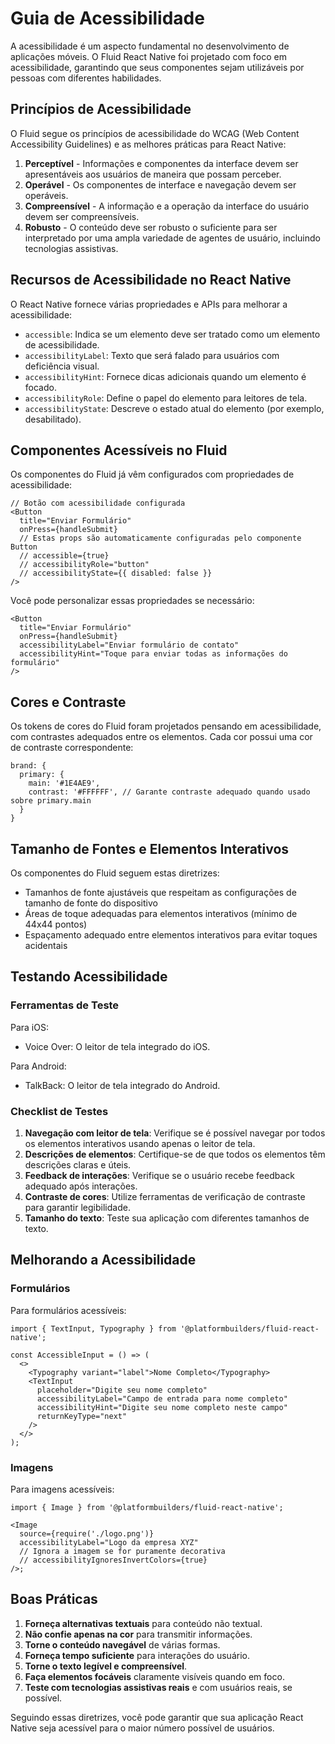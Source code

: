 # Guia de Acessibilidade

A acessibilidade é um aspecto fundamental no desenvolvimento de aplicações móveis. O Fluid React Native foi projetado com foco em acessibilidade, garantindo que seus componentes sejam utilizáveis por pessoas com diferentes habilidades.

## Princípios de Acessibilidade

O Fluid segue os princípios de acessibilidade do WCAG (Web Content Accessibility Guidelines) e as melhores práticas para React Native:

1. **Perceptível** - Informações e componentes da interface devem ser apresentáveis aos usuários de maneira que possam perceber.
2. **Operável** - Os componentes de interface e navegação devem ser operáveis.
3. **Compreensível** - A informação e a operação da interface do usuário devem ser compreensíveis.
4. **Robusto** - O conteúdo deve ser robusto o suficiente para ser interpretado por uma ampla variedade de agentes de usuário, incluindo tecnologias assistivas.

## Recursos de Acessibilidade no React Native

O React Native fornece várias propriedades e APIs para melhorar a acessibilidade:

- `accessible`: Indica se um elemento deve ser tratado como um elemento de acessibilidade.
- `accessibilityLabel`: Texto que será falado para usuários com deficiência visual.
- `accessibilityHint`: Fornece dicas adicionais quando um elemento é focado.
- `accessibilityRole`: Define o papel do elemento para leitores de tela.
- `accessibilityState`: Descreve o estado atual do elemento (por exemplo, desabilitado).

## Componentes Acessíveis no Fluid

Os componentes do Fluid já vêm configurados com propriedades de acessibilidade:

```tsx
// Botão com acessibilidade configurada
<Button
  title="Enviar Formulário"
  onPress={handleSubmit}
  // Estas props são automaticamente configuradas pelo componente Button
  // accessible={true}
  // accessibilityRole="button"
  // accessibilityState={{ disabled: false }}
/>
```

Você pode personalizar essas propriedades se necessário:

```tsx
<Button
  title="Enviar Formulário"
  onPress={handleSubmit}
  accessibilityLabel="Enviar formulário de contato"
  accessibilityHint="Toque para enviar todas as informações do formulário"
/>
```

## Cores e Contraste

Os tokens de cores do Fluid foram projetados pensando em acessibilidade, com contrastes adequados entre os elementos. Cada cor possui uma cor de contraste correspondente:

```tsx
brand: {
  primary: {
    main: '#1E4AE9',
    contrast: '#FFFFFF', // Garante contraste adequado quando usado sobre primary.main
  }
}
```

## Tamanho de Fontes e Elementos Interativos

Os componentes do Fluid seguem estas diretrizes:

- Tamanhos de fonte ajustáveis que respeitam as configurações de tamanho de fonte do dispositivo
- Áreas de toque adequadas para elementos interativos (mínimo de 44x44 pontos)
- Espaçamento adequado entre elementos interativos para evitar toques acidentais

## Testando Acessibilidade

### Ferramentas de Teste

Para iOS:

- Voice Over: O leitor de tela integrado do iOS.

Para Android:

- TalkBack: O leitor de tela integrado do Android.

### Checklist de Testes

1. **Navegação com leitor de tela**: Verifique se é possível navegar por todos os elementos interativos usando apenas o leitor de tela.
2. **Descrições de elementos**: Certifique-se de que todos os elementos têm descrições claras e úteis.
3. **Feedback de interações**: Verifique se o usuário recebe feedback adequado após interações.
4. **Contraste de cores**: Utilize ferramentas de verificação de contraste para garantir legibilidade.
5. **Tamanho do texto**: Teste sua aplicação com diferentes tamanhos de texto.

## Melhorando a Acessibilidade

### Formulários

Para formulários acessíveis:

```tsx
import { TextInput, Typography } from '@platformbuilders/fluid-react-native';

const AccessibleInput = () => (
  <>
    <Typography variant="label">Nome Completo</Typography>
    <TextInput
      placeholder="Digite seu nome completo"
      accessibilityLabel="Campo de entrada para nome completo"
      accessibilityHint="Digite seu nome completo neste campo"
      returnKeyType="next"
    />
  </>
);
```

### Imagens

Para imagens acessíveis:

```tsx
import { Image } from '@platformbuilders/fluid-react-native';

<Image
  source={require('./logo.png')}
  accessibilityLabel="Logo da empresa XYZ"
  // Ignora a imagem se for puramente decorativa
  // accessibilityIgnoresInvertColors={true}
/>;
```

## Boas Práticas

1. **Forneça alternativas textuais** para conteúdo não textual.
2. **Não confie apenas na cor** para transmitir informações.
3. **Torne o conteúdo navegável** de várias formas.
4. **Forneça tempo suficiente** para interações do usuário.
5. **Torne o texto legível e compreensível**.
6. **Faça elementos focáveis** claramente visíveis quando em foco.
7. **Teste com tecnologias assistivas reais** e com usuários reais, se possível.

Seguindo essas diretrizes, você pode garantir que sua aplicação React Native seja acessível para o maior número possível de usuários.

